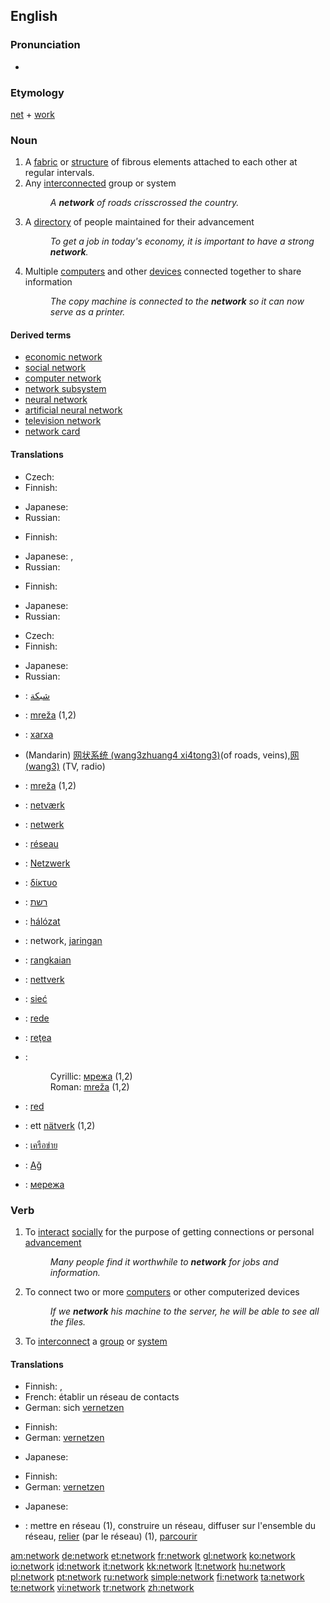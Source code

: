 {{wikipedia}}
==English==

===Pronunciation===
*{{audio|en-us-network.ogg|Audio (US)}}

===Etymology===
[[net]] + [[work]]

===Noun===
{{en-noun}}
# A [[fabric]] or [[structure]] of fibrous elements attached to each other at regular intervals.
# Any [[interconnect]]ed group or system
#:''A '''network''' of roads crisscrossed the country.''
# A [[directory]] of people maintained for their advancement
#:''To get a job in today's economy, it is important to have a strong '''network'''.''
# Multiple [[computer]]s and other [[device]]s connected together to share information
#:''The copy machine is connected to the '''network''' so it can now serve as a printer.''

====Derived terms====
* [[economic network]]
* [[social network]]
* [[computer network]]
* [[network subsystem]]
* [[neural network]]
* [[artificial neural network]]
* [[television network]]
* [[network card]]

====Translations====
{{trans-top|fabric or structure of fibrous elements}}
* Czech: {{t-|cs|síť|f}}
* Finnish: {{t+|fi|verkko}}
{{trans-mid}}
* Japanese: {{t|ja|編み目|tr=amime|sc=Jpan}}
* Russian: {{t|ru|сеть|f|tr=s'et'|sc=Cyrl}}
{{trans-bottom}}

{{trans-top|interconnected group or system}}
* Finnish: {{t+|fi|verkko}}
{{trans-mid}}
* Japanese: {{t+|ja|網|tr=mō|sc=Jpan}}, {{t-|ja|系統|tr=kētō|sc=Jpan}}
* Russian: {{t|ru|сеть|f|tr=s'et'|sc=Cyrl}}
{{trans-bottom}}

{{trans-top|directory of people}}
* Finnish: {{t-|fi|verkosto}}
{{trans-mid}}
* Japanese: {{t|ja|人脈|tr=jinmyaku|sc=Jpan}}
* Russian: {{t|ru|связи|f|p|tr=sv'ázi|sc=Cyrl}}
{{trans-bottom}}

{{trans-top|multiple computers and other devices connected together}}
* Czech: {{t-|cs|síť|f}}
* Finnish: {{t+|fi|verkko}}
{{trans-mid}}
* Japanese: {{t+|ja|ネットワーク|tr=nettowāku|sc=Jpan}}
* Russian: {{t|ru|сеть|f|tr=s'et'|sc=Cyrl}}
{{trans-bottom}}

{{ttbc-top}}
* {{ttbc|Arabic}}: [[شبكة]]
* {{ttbc|Bosnian}}: [[mreža#Bosnian|mreža]] {{f}} (1,2)
* {{ttbc|Catalan}}: [[xarxa]]
* {{ttbc|Chinese}} (Mandarin) [[网状系统 (wang3zhuang4 xi4tong3)]](of roads, veins),[[网 (wang3)]] (TV, radio)
* {{ttbc|Croatian}}: [[mreža#Croatian|mreža]] {{f}} (1,2)
* {{ttbc|Danish}}: [[netværk]]
* {{ttbc|Dutch}}: [[netwerk]]
* {{ttbc|French}}: [[réseau]]
* {{ttbc|German}}: [[Netzwerk]] {{n}}
* {{ttbc|Greek}}: [[δίκτυο]] {{n}}
* {{ttbc|Hebrew}}: [[רשת]] {{f}}
{{ttbc-mid}}
* {{ttbc|Hungarian}}: [[hálózat]]
* {{ttbc|Indonesian}}: network, [[jaring]]an
* {{ttbc|Malay}}: [[rangkai]]an
* {{ttbc|Norwegian}}: [[nettverk]]
* {{ttbc|Polish}}: [[sieć]] {{f}}
* {{ttbc|Portuguese}}: [[rede]]
* {{ttbc|Romanian}}: [[reţea]] {{f}}
* {{ttbc|Serbian}}:
*:Cyrillic: [[мрежа#Serbian|мрежа]] {{f}} (1,2)
*:Roman: [[mreža#Serbian|mreža]] {{f}} (1,2)
* {{ttbc|Spanish}}: [[red#Spanish|red]]
* {{ttbc|Swedish}}: ett [[nätverk]] (1,2)
* {{ttbc|Thai}}: [[เครือข่าย]]
* {{ttbc|Turkish}}: [[Ağ]]
* {{ttbc|Ukrainian}}: [[мережа]] {{f}}
{{ttbc-bottom}}

===Verb===
{{en-verb|network|ing}}

# {{intransitive}} To [[interact]] [[social]]ly for the purpose of getting connections or personal [[advance]]ment
#:''Many people find it worthwhile to '''network''' for jobs and information.''
# {{transitive}} To connect two or more [[computer]]s or other computerized devices
#:''If we '''network''' his machine to the server, he will be able to see all the files.''
# {{transitive}} To [[interconnect]] a [[group]] or [[system]]

====Translations====
{{trans-top|interact socially}}
* Finnish: {{t|fi|verkottua}}, {{t|fi|verkostoitua}}
* French: établir un réseau de contacts
*German: sich [[vernetzen]]
{{trans-mid}}
{{trans-bottom}}

{{trans-top|to connect two or more computers or other computerized devices}}
* Finnish: {{t|fi|verkottaa}}
*German: [[vernetzen]]
{{trans-mid}}
* Japanese: {{t|ja|ネットに接続する|tr=netto ni setsuzoku suru|sc=Jpan}}
{{trans-bottom}}

{{trans-top|to interconnect a group or system}}
* Finnish: {{t|fi|verkottaa}}
*German: [[vernetzen]]
{{trans-mid}}
* Japanese: {{t|ja|系統を組む|tr=kētō wo kumu|sc=Jpan}}
{{trans-bottom}}

{{ttbc-top}}
* {{ttbc|French}}: mettre en réseau (1), construire un réseau, diffuser sur l'ensemble du réseau, [[relier]] (par le réseau) (1), [[parcourir]]
{{ttbc-bottom}}

[[am:network]]
[[de:network]]
[[et:network]]
[[fr:network]]
[[gl:network]]
[[ko:network]]
[[io:network]]
[[id:network]]
[[it:network]]
[[kk:network]]
[[lt:network]]
[[hu:network]]
[[pl:network]]
[[pt:network]]
[[ru:network]]
[[simple:network]]
[[fi:network]]
[[ta:network]]
[[te:network]]
[[vi:network]]
[[tr:network]]
[[zh:network]]